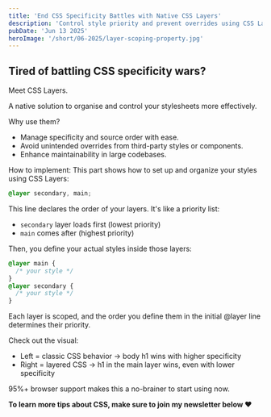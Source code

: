 ```yaml
---
title: 'End CSS Specificity Battles with Native CSS Layers'
description: 'Control style priority and prevent overrides using CSS Layers—an organized, scalable way to manage specificity in modern stylesheets.'
pubDate: 'Jun 13 2025'
heroImage: '/short/06-2025/layer-scoping-property.jpg'
---
```



<Picture
  src="/short/06-2025/layer-scoping-property.jpg"
  alt="Comparison of classic CSS specificity vs. layered CSS showing how CSS Layers control style priority"
  width="400"
  height="600"
  style="margin: 2em auto 1em auto; display: block; border: 4px solid var(--border)"
/>

## Tired of battling CSS specificity wars?

Meet CSS Layers.

A native solution to organise and control your stylesheets more effectively.

Why use them?

- Manage specificity and source order with ease.
- Avoid unintended overrides from third-party styles or components.
- Enhance maintainability in large codebases.

How to implement:
This part shows how to set up and organize your styles using CSS Layers:

```css
@layer secondary, main;
```

This line declares the order of your layers. It's like a priority list:

- `secondary` layer loads first (lowest priority)
- `main` comes after (highest priority)

Then, you define your actual styles inside those layers:

```css
@layer main {
  /* your style */
}
@layer secondary {
  /* your style */
}
```

Each layer is scoped, and the order you define them in the initial @layer line determines their priority.

Check out the visual:

- Left = classic CSS behavior → body h1 wins with higher specificity
- Right = layered CSS → h1 in the main layer wins, even with lower specificity

95%+ browser support makes this a no-brainer to start using now.

**To learn more tips about CSS, make sure to join my newsletter below ❤️**
